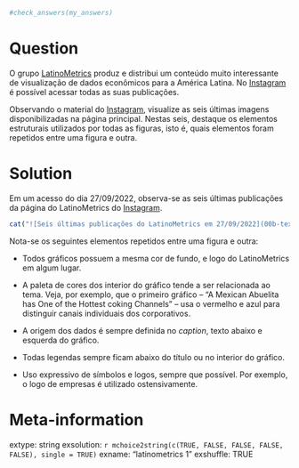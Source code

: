 ```r

#check_answers(my_answers)
```

Question
========

O grupo [LatinoMetrics](https://latinometrics.substack.com/) produz e distribui um conteúdo muito interessante de visualização de dados econômicos para a América Latina. No [Instagram](https://www.instagram.com/latinometrics/) é possível acessar todas as suas publicações. 

Observando o material do [Instagram](https://www.instagram.com/latinometrics/), visualize as seis últimas imagens disponibilizadas na página principal. Nestas seis, destaque os elementos estruturais utilizados por todas as figuras, isto é, quais elementos foram repetidos entre uma figura e outra.


Solution
================

Em um acesso do dia 27/09/2022, observa-se as seis últimas publicações da página do LatinoMetrics do [Instagram](https://www.instagram.com/latinometrics/). 


```r
cat("![Seis últimas publicações do LatinoMetrics em 27/09/2022](00b-text-resources/figs/exercises-latinometrics-instagram_01-SOLUTION-20220927.png)")
```

Nota-se os seguintes elementos repetidos entre uma figura e outra:

* Todos gráficos possuem a mesma cor de fundo, e logo do LatinoMetrics em algum lugar.

* A paleta de cores dos interior do gráfico tende a ser relacionada ao tema. Veja, por exemplo, que o primeiro gráfico -- "A Mexican Abuelita has One of the Hottest coking Channels" -- usa o vermelho e azul para distinguir canais individuais dos corporativos.

* A origem dos dados é sempre definida no _caption_, texto abaixo e esquerda do gráfico.

* Todas legendas sempre ficam abaixo do título ou no interior do gráfico.

* Uso expressivo de símbolos e logos, sempre que possível. Por exemplo, o logo de empresas é utilizado ostensivamente.



Meta-information
================
extype: string
exsolution: `r mchoice2string(c(TRUE, FALSE, FALSE, FALSE, FALSE), single = TRUE)`
exname: "latinometrics 1"
exshuffle: TRUE

